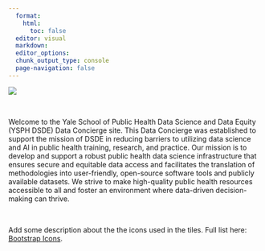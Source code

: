 ```yaml
---
  format: 
    html:
      toc: false
  editor: visual
  markdown: 
  editor_options: 
  chunk_output_type: console
  page-navigation: false
---
```


![](Images/Data%20Science%20and%20Data%20Equity%20wordmark/PNG/Wordmark-Data-Science-and-Data-Equity-black.png)\

\

Welcome to the Yale School of Public Health Data Science and Data Equity (YSPH DSDE) Data Concierge site. This Data Concierge was established to support the mission of DSDE in reducing barriers to utilizing data science and AI in public health training, research, and practice. Our mission is to develop and support a robust public health data science infrastructure that ensures secure and equitable data access and facilitates the translation of methodologies into user-friendly, open-source software tools and publicly available datasets. We strive to make high-quality public health resources accessible to all and foster an environment where data-driven decision-making can thrive.

\

Add some description about the the icons used in the tiles. Full list here: [Bootstrap Icons](https://icons.getbootstrap.com/).
